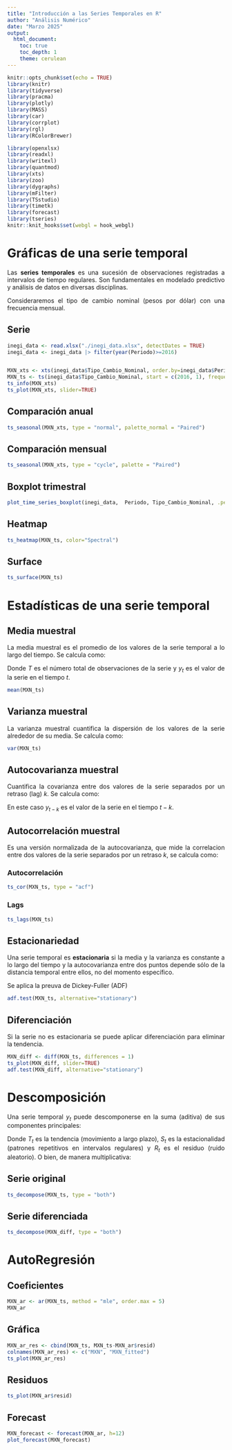 ```yaml
---
title: "Introducción a las Series Temporales en R"
author: "Análisis Numérico"
date: "Marzo 2025"
output: 
  html_document:
    toc: true
    toc_depth: 1
    theme: cerulean
---
```






<style>
body {
text-align: justify}
</style>



```r
knitr::opts_chunk$set(echo = TRUE)
library(knitr)
library(tidyverse)
library(pracma)
library(plotly)
library(MASS)
library(car)
library(corrplot)
library(rgl)
library(RColorBrewer)

library(openxlsx)
library(readxl)
library(writexl)
library(quantmod)
library(xts)
library(zoo)
library(dygraphs)
library(mFilter)
library(TSstudio)
library(timetk)
library(forecast)
library(tseries)
knitr::knit_hooks$set(webgl = hook_webgl)
```


# Gráficas de una serie temporal {.tabset}

Las **series temporales** es una sucesión de observaciones registradas a intervalos de tiempo regulares. Son fundamentales en modelado predictivo y análisis de datos en diversas disciplinas.


Consideraremos el tipo de cambio nominal (pesos por dólar) con una frecuencia mensual.

## Serie 

```r
inegi_data <- read.xlsx("./inegi_data.xlsx", detectDates = TRUE)
inegi_data <- inegi_data |> filter(year(Periodo)>=2016)


MXN_xts <- xts(inegi_data$Tipo_Cambio_Nominal, order.by=inegi_data$Periodo)
MXN_ts <- ts(inegi_data$Tipo_Cambio_Nominal, start = c(2016, 1), frequency = 12)
ts_info(MXN_xts)
ts_plot(MXN_xts, slider=TRUE)
```


## Comparación anual

```r
ts_seasonal(MXN_xts, type = "normal", palette_normal = "Paired")
```

## Comparación mensual

```r
ts_seasonal(MXN_xts, type = "cycle", palette = "Paired")
```


## Boxplot trimestral

```r
plot_time_series_boxplot(inegi_data,  Periodo, Tipo_Cambio_Nominal, .period= "3 months", .color_var = year(Periodo), .interactive=TRUE, .smooth = FALSE)
```


## Heatmap

```r
ts_heatmap(MXN_ts, color="Spectral")
```


## Surface

```r
ts_surface(MXN_ts)
```



# Estadísticas de una serie temporal

## Media muestral

La media muestral es el promedio de los valores de la serie temporal a lo largo del tiempo. Se calcula como:

\begin{equation}
\bar{y}=\frac{1}{T} \sum_{t=1}^T y_t
\end{equation}

Donde $T$ es el número total de observaciones de la serie y $y_t$ es el valor de la serie en el tiempo $t$.


```r
mean(MXN_ts)
```

## Varianza muestral 

La varianza muestral cuantifica la dispersión de los valores de la serie alrededor de su media. Se calcula como:


\begin{equation}
s^2=\frac{1}{T-1} \sum_{t=1}^T (y_t-\bar{y})^2
\end{equation}


```r
var(MXN_ts)
```


## Autocovarianza muestral

Cuantifica la covarianza entre dos valores de la serie separados por un retraso (lag) $k$. Se calcula como:

\begin{equation}
\gamma_k=\frac{1}{T} \sum_{t=k+1}^T (y_t-\bar{y})(y_{t-k}-\bar{y})
\end{equation}

En este caso $y_{t-k}$ es el valor de la serie en el tiempo $t-k$.


## Autocorrelación muestral {.tabset}

Es una versión normalizada de la autocovarianza, que mide la correlacion entre dos valores de la serie separados por un retraso $k$, se calcula como:

\begin{equation}
\rho_k=\frac{\gamma_k}{\gamma_0}
\end{equation}


### Autocorrelación

```r
ts_cor(MXN_ts, type = "acf")
```


### Lags

```r
ts_lags(MXN_ts)
```



## Estacionariedad

Una serie temporal es **estacionaria** si la media y la varianza es constante a lo largo del tiempo y la autocovarianza entre dos puntos depende sólo de la distancia temporal entre ellos, no del momento específico.

Se aplica la preuva de Dickey-Fuller (ADF)

```r
adf.test(MXN_ts, alternative="stationary")
```

## Diferenciación

Si la serie no es estacionaria se puede aplicar diferenciación para eliminar la tendencia.


```r
MXN_diff <- diff(MXN_ts, differences = 1)
ts_plot(MXN_diff, slider=TRUE)
adf.test(MXN_diff, alternative="stationary")
```



# Descomposición  {.tabset}

Una serie temporal $y_t$ puede descomponerse en la suma (aditiva) de sus componentes principales:


\begin{equation}
y_t = T_t+S_t+R_t
\end{equation}

Donde $T_t$ es la tendencia (movimiento a largo plazo), $S_t$ es la estacionalidad (patrones repetitivos en intervalos regulares) y $R_t$ es el residuo (ruido aleatorio). O bien, de manera multiplicativa:

\begin{equation}
y_t = T_t S_t R_t
\end{equation}

## Serie original

```r
ts_decompose(MXN_ts, type = "both")
```


## Serie diferenciada

```r
ts_decompose(MXN_diff, type = "both")
```




# AutoRegresión {.tabset}

## Coeficientes

```r
MXN_ar <- ar(MXN_ts, method = "mle", order.max = 5)
MXN_ar
```

## Gráfica

```r
MXN_ar_res <- cbind(MXN_ts, MXN_ts-MXN_ar$resid)
colnames(MXN_ar_res) <- c("MXN", "MXN_fitted")
ts_plot(MXN_ar_res)

```


## Residuos

```r
ts_plot(MXN_ar$resid)
```


## Forecast

```r
MXN_forecast <- forecast(MXN_ar, h=12)
plot_forecast(MXN_forecast)
```

